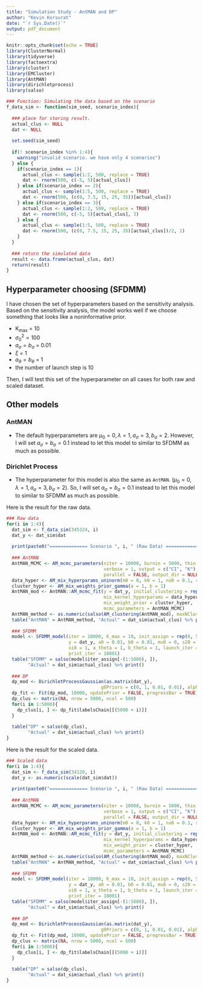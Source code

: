 ```yaml
---
title: "Simulation Study - AntMAN and DP"
author: "Kevin Korsurat"
date: "`r Sys.Date()`"
output: pdf_document
---
```


```r
knitr::opts_chunk$set(echo = TRUE)
library(ClusterNormal)
library(tidyverse)
library(factoextra)
library(cluster)
library(EMCluster)
library(AntMAN)
library(dirichletprocess)
library(salso)
```

```r
### Function: Simulating the data based on the scenario
f_data_sim <- function(sim_seed, scenario_index){
  
  ### place for storing result.
  actual_clus <- NULL
  dat <- NULL
  
  set.seed(sim_seed)
  
  if(! scenario_index %in% 1:4){
    warning("invalid scenario. we have only 4 scenarios")
  } else {
    if(scenario_index == 1){
      actual_clus <- sample(1:2, 500, replace = TRUE)
      dat <- rnorm(500, c(-5, 5)[actual_clus])
    } else if(scenario_index == 2){
      actual_clus <- sample(1:5, 500, replace = TRUE)
      dat <- rnorm(500, (c(0, 7.5, 15, 25, 35))[actual_clus])
    } else if(scenario_index == 3){
      actual_clus <- sample(1:2, 500, replace = TRUE)
      dat <- rnorm(500, c(-5, 5)[actual_clus], 3)
    } else {
      actual_clus <- sample(1:5, 500, replace = TRUE)
      dat <- rnorm(500, (c(0, 7.5, 15, 25, 35)[actual_clus])/2, 1)
    }
  }
  
  ### return the simulated data
  result <- data.frame(actual_clus, dat)
  return(result)
}
```


## Hyperparameter choosing (SFDMM)

I have chosen the set of hyperparameters based on the sensitivity analysis. Based on the sensitivity analysis, the model works well if we choose something that looks like a noninformative prior.

  - $\text{K}_{\text{max}}$ = 10
  - $\sigma^{2}_{0} = 100$
  - $a_{\sigma} = b_{\sigma}$ = 0.01
  - $\xi$ = 1
  - $a_{\theta} = b_{\theta}$ = 1
  - the number of launch step is 10

Then, I will test this set of the hyperparameter on all cases for both raw and scaled dataset.

## Other models

### AntMAN

  - The default hyperparameters are $\mu_{0} = 0, \lambda = 1, a_{\sigma} = 3, b_{\sigma} = 2$. However, I will set $a_{\sigma} = b_{\sigma} = 0.1$ instead to let this model to similar to SFDMM as much as possible.
  
### Dirichlet Process

  - The hyperparameter for this model is also the same as `AntMAN`. ($\mu_{0} = 0, \lambda = 1, a_{\sigma} = 3, b_{\sigma} = 2$).  So, I will set $a_{\sigma} = b_{\sigma} = 0.1$ instead to let this model to similar to SFDMM as much as possible.

Here is the result for the raw data.

```r
### Raw data
for(i in 1:4){
  dat_sim <- f_data_sim(345324, i)
  dat_y <- dat_sim$dat
  
  print(paste0("============== Scenario ", i, " (Raw Data) =============="))
  
  ### AntMAN
  AntMAN_MCMC <- AM_mcmc_parameters(niter = 10000, burnin = 5000, thin = 1,
                                    verbose = 1, output = c("CI", "K"), 
                                    parallel = FALSE, output_dir = NULL)
  data_hyper <- AM_mix_hyperparams_uninorm(m0 = 0, k0 = 1, nu0 = 0.1, sig02 = 0.1)
  cluster_hyper <- AM_mix_weights_prior_gamma(a = 1, b = 1)
  AntMAN_mod <- AntMAN::AM_mcmc_fit(y = dat_y, initial_clustering = rep(1, 500),
                                    mix_kernel_hyperparams = data_hyper,
                                    mix_weight_prior = cluster_hyper,
                                    mcmc_parameters = AntMAN_MCMC)
  AntMAN_method <- as.numeric(salso(AM_clustering(AntMAN_mod), maxNClusters = 10))
  table("AntMAN" = AntMAN_method, "Actual" = dat_sim$actual_clus) %>% print()
  
  ### SFDMM
  model <- SFDMM_model(iter = 10000, K_max = 10, init_assign = rep(0, 500), 
                       y = dat_y, a0 = 0.01, b0 = 0.01, mu0 = 0, s20 = 100, 
                       xi0 = 1, a_theta = 1, b_theta = 1, launch_iter = 10, 
                       print_iter = 10001)
  table("SFDMM" = salso(model$iter_assign[-(1:5000), ]), 
        "Actual" = dat_sim$actual_clus) %>% print()
  
  ### DP
  dp_mod <- DirichletProcessGaussian(as.matrix(dat_y), 
                                   g0Priors = c(0, 1, 0.01, 0.01), alphaPriors = c(1, 1))
  dp_fit <- Fit(dp_mod, 10000, updatePrior = FALSE, progressBar = TRUE)
  dp_clus <- matrix(NA, nrow = 5000, ncol = 500)
  for(i in 1:5000){
    dp_clus[i, ] <- dp_fit$labelsChain[[(5000 + i)]]
  }
  
  table("DP" = salso(dp_clus), 
        "Actual" = dat_sim$actual_clus) %>% print()
}

```

Here is the result for the scaled data.

```r
### Scaled data
for(i in 1:4){
  dat_sim <- f_data_sim(34120, i)
  dat_y <- as.numeric(scale(dat_sim$dat))
  
  print(paste0("============== Scenario ", i, " (Raw Data) =============="))
  
  ### AntMAN
  AntMAN_MCMC <- AM_mcmc_parameters(niter = 10000, burnin = 5000, thin = 1,
                                    verbose = 1, output = c("CI", "K"), 
                                    parallel = FALSE, output_dir = NULL)
  data_hyper <- AM_mix_hyperparams_uninorm(m0 = 0, k0 = 1, nu0 = 0.1, sig02 = 0.1)
  cluster_hyper <- AM_mix_weights_prior_gamma(a = 1, b = 1)
  AntMAN_mod <- AntMAN::AM_mcmc_fit(y = dat_y, initial_clustering = rep(1, 500),
                                    mix_kernel_hyperparams = data_hyper,
                                    mix_weight_prior = cluster_hyper,
                                    mcmc_parameters = AntMAN_MCMC)
  AntMAN_method <- as.numeric(salso(AM_clustering(AntMAN_mod), maxNClusters = 10))
  table("AntMAN" = AntMAN_method, "Actual" = dat_sim$actual_clus) %>% print()
  
  ### SFDMM
  model <- SFDMM_model(iter = 10000, K_max = 10, init_assign = rep(0, 500), 
                       y = dat_y, a0 = 0.01, b0 = 0.01, mu0 = 0, s20 = 100, 
                       xi0 = 1, a_theta = 1, b_theta = 1, launch_iter = 10, 
                       print_iter = 10001)
  table("SFDMM" = salso(model$iter_assign[-(1:5000), ]), 
        "Actual" = dat_sim$actual_clus) %>% print()
  
  ### DP
  dp_mod <- DirichletProcessGaussian(as.matrix(dat_y), 
                                   g0Priors = c(0, 1, 0.01, 0.01), alphaPriors = c(1, 1))
  dp_fit <- Fit(dp_mod, 10000, updatePrior = FALSE, progressBar = TRUE)
  dp_clus <- matrix(NA, nrow = 5000, ncol = 500)
  for(i in 1:5000){
    dp_clus[i, ] <- dp_fit$labelsChain[[(5000 + i)]]
  }
  
  table("DP" = salso(dp_clus), 
        "Actual" = dat_sim$actual_clus) %>% print()
}

```

